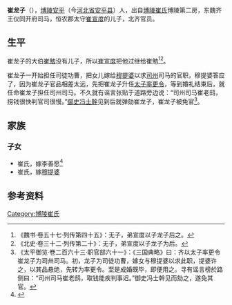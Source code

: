 '''崔龙子'''（{{bd|？||？| |}}），[[博陵郡|博陵]][[安平县|安平]]（今[[河北省|河北省]][[安平县|安平县]]）人，出自[[博陵崔氏|博陵崔氏]]博陵第二房，东魏齐王仪同开府司马，恒农郡太守[[崔宣度|崔宣度]]的儿子，北齐官员。

==生平==
崔龙子的大伯[[崔勉|崔勉]]没有儿子，所以[[崔宣度|崔宣度]]把他过继给崔勉<ref>《魏书·卷五十七·列传第四十五》：无子，弟宣度以子龙子后之。</ref><ref>《北史·卷三十二·列传第二十》：无子，弟宣度以子龙子为后。</ref>。

崔龙子一开始担任司徒功曹，把女儿嫁给[[穆提婆|穆提婆]]以求[[司州|司州]]司马的官职，穆提婆答应了，因为崔龙子官品相差太远，先把崔龙子升任[[太子率更令|太子率更令]]，等到婚礼结束后，就任命崔龙子担任司州司马。不久就有谣言张贴于道路旁边说：“司州司马崔老鸱，捞钱很快判官司很慢。”[[御史|御史]][[冯士幹|冯士幹]]见到后就弹劾崔龙子，崔龙子被免官<ref>
《太平御览·卷二百六十三·职官部六十一》：《三国典略》曰：齐以太子率更令崔龙子为司州司马。初，龙子为司徒功曹，嫁女与穆提婆以求此职，提婆许之，以其品悬绝，先转为率更令。至是成婚既毕，即便用之。寻有谣言榜於路侧曰：“司州司马崔老鸱，取钱能疾判事迟。”御史冯士幹见而劾之，遂免其官。</ref>。

==家族==
{{main|博陵第二房世系图}}

===子女===
*崔氏，嫁李善愿<ref name=autogenerated1>{{Cite book | author = 王其祎，周晓薇编著；王庆卫，樊波助理；毛汉光，耿慧玲顾问 | title = 《隋代墓志铭汇考 1》| location = 北京市 | publisher =  线装书局  | date =2007年10月 | pages =31-33 |ISBN =978-7-80106-588-9 | accessdate = 2014-07-26 | url = | language= zh-hant| quote = }}</ref>
*崔氏，嫁[[穆提婆|穆提婆]]

==参考资料==
{{reflist}}

[[Category:博陵崔氏|Category:博陵崔氏]]